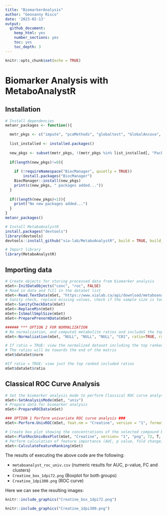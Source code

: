 ```yaml
---
title: "BiomarkerAnalysis"
author: "Geovanny Risco"
date: '2023-02-13'
output:
  github_document:
    keep_html: yes
    number_sections: yes
    toc: yes
    toc_depth: 3
---
```


```r
knitr::opts_chunk$set(echo = TRUE)
```

# Biomarker Analysis with MetaboAnalystR

## Installation

```r
# Install dependencies
metanr_packages <- function(){

  metr_pkgs <- c("impute", "pcaMethods", "globaltest", "GlobalAncova", "Rgraphviz", "preprocessCore", "genefilter", "sva", "limma", "KEGGgraph", "siggenes","BiocParallel", "MSnbase", "multtest","RBGL","edgeR","fgsea","devtools","crmn","httr","qs")
  
  list_installed <- installed.packages()
  
  new_pkgs <- subset(metr_pkgs, !(metr_pkgs %in% list_installed[, "Package"]))
  
  if(length(new_pkgs)!=0){
    
    if (!requireNamespace("BiocManager", quietly = TRUE))
        install.packages("BiocManager")
    BiocManager::install(new_pkgs)
    print(c(new_pkgs, " packages added..."))
  }
  
  if((length(new_pkgs)<1)){
    print("No new packages added...")
  }
}
metanr_packages()

# Install MetaboAnalystR
install.packages("devtools")
library(devtools)
devtools::install_github("xia-lab/MetaboAnalystR", build = TRUE, build_vignettes = FALSE)
```

```r
# Import library
library(MetaboAnalystR)
```


## Importing data

```r
# Create objects for storing processed data from biomarker analysis
mSet<-InitDataObjects("conc", "roc", FALSE)
# Read in data and fill in the dataSet list
mSet<-Read.TextData(mSet, "https://www.xialab.ca/api/download/metaboanalyst/human_cachexia.csv")
# Sanity check, replace missing values, check if the sample size is too small
mSet<-SanityCheckData(mSet)
mSet<-ReplaceMin(mSet)
mSet<-IsSmallSmplSize(mSet)
mSet<-PreparePrenormData(mSet)
```

```r
###### *** OPTION 2 FOR NORMALIZATION
# No normalization, and computeS metabolite ratios and includeS the top 20 
mSet<-Normalization(mSet, "NULL", "NULL", "NULL", "C01", ratio=TRUE, ratioNum=20)

# If ratio = TRUE: view the normalized dataset including the top ranked ratios
# The ratios will be towards the end of the matrix 
mSet$dataSet$norm

#If ratio = TRUE: view just the top ranked included ratios
mSet$dataSet$ratio
```

## Classical ROC Curve Analysis

```r
# Set the biomarker analysis mode to perform Classical ROC curve analysis ("univ")
mSet<-SetAnalysisMode(mSet, "univ")
# Prepare data for biomarker analysis
mSet<-PrepareROCData(mSet)

### OPTION 1 Perform univariate ROC curve analysis ###
mSet<-Perform.UnivROC(mSet, feat.nm = "Creatine", version = "1", format="png", dpi=300, isAUC=F, isOpt=T, optMethod="closest.topleft", isPartial=F, measure="sp", cutoff=0.2)

# Create box plot showing the concentrations of the selected compound between the groups
mSet<-PlotRocUnivBoxPlot(mSet, "Creatine", version= "1", "png", 72, T, FALSE)
# Perform calculation of feature importance (AUC, p value, fold change)
mSet<-CalculateFeatureRanking(mSet)
```

The results of executing the above code are the following:

* `metaboanalyst_roc_univ.csv` (numeric results for AUC, p-value, FC and clusters)
* `Creatine_box_1dpi72.png` (Boxplot for both groups)
* `Creatine_1dpi300.png` (ROC curve)

Here we can see the resulting images:

```r
knitr::include_graphics("Creatine_box_1dpi72.png")
```


```r
knitr::include_graphics("Creatine_1dpi300.png")
```


